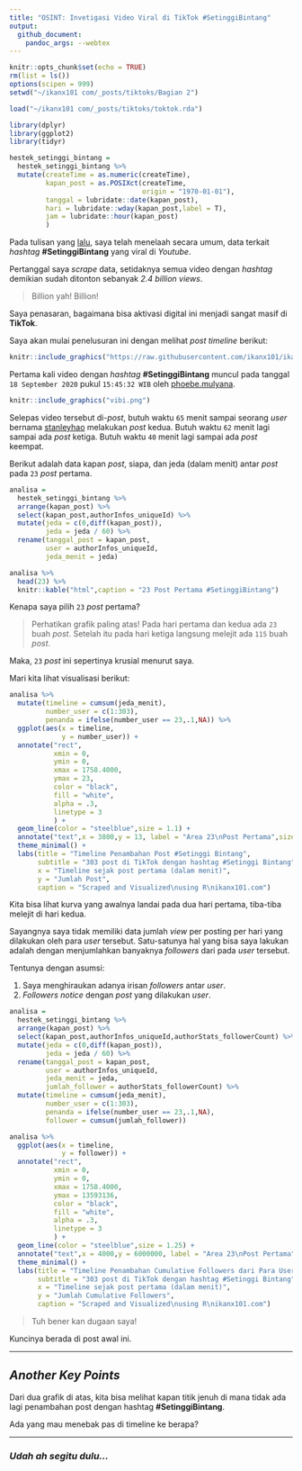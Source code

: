 ```yaml
---
title: "OSINT: Invetigasi Video Viral di TikTok #SetinggiBintang"
output: 
  github_document:
    pandoc_args: --webtex
---
```


```r
knitr::opts_chunk$set(echo = TRUE)
rm(list = ls())
options(scipen = 999)
setwd("~/ikanx101 com/_posts/tiktoks/Bagian 2")

load("~/ikanx101 com/_posts/tiktoks/toktok.rda")

library(dplyr)
library(ggplot2)
library(tidyr)

hestek_setinggi_bintang = 
  hestek_setinggi_bintang %>% 
  mutate(createTime = as.numeric(createTime),
         kapan_post = as.POSIXct(createTime,
                                 origin = "1970-01-01"),
         tanggal = lubridate::date(kapan_post),
         hari = lubridate::wday(kapan_post,label = T),
         jam = lubridate::hour(kapan_post)
         )
```

Pada tulisan yang [lalu](https://ikanx101.com/blog/tiki-taka/), saya telah menelaah secara umum, data terkait _hashtag_ __#SetinggiBintang__ yang viral di _Youtube_.

Pertanggal saya _scrape_ data, setidaknya semua video dengan _hashtag_ demikian sudah ditonton sebanyak _2.4 billion views_.

> Billion yah! Billion!

Saya penasaran, bagaimana bisa aktivasi digital ini menjadi sangat masif di __TikTok__.

Saya akan mulai penelusuran ini dengan melihat _post timeline_ berikut:


```r
knitr::include_graphics("https://raw.githubusercontent.com/ikanx101/ikanx101.github.io/master/_posts/tiktoks/blog-post_files/figure-gfm/unnamed-chunk-5-1.png")
```

Pertama kali video dengan _hashtag_ __#SetinggiBintang__ muncul pada tanggal `18 September 2020` pukul `15:45:32 WIB` oleh [phoebe.mulyana](https://www.tiktok.com/@phoebe.mulyana/video/6873746081885375745).

```r
knitr::include_graphics("vibi.png")
```

Selepas video tersebut di-_post_, butuh waktu `65` menit sampai seorang _user_ bernama [stanleyhao](https://www.tiktok.com/@stanleyhao/video/6873763084222106882?lang=en) melakukan _post_ kedua. Butuh waktu `62` menit lagi sampai ada _post_ ketiga. Butuh waktu `40` menit lagi sampai ada _post_ keempat.

Berikut adalah data kapan _post_, siapa, dan jeda (dalam menit) antar _post_ pada `23` _post_ pertama. 

```r
analisa = 
  hestek_setinggi_bintang %>% 
  arrange(kapan_post) %>% 
  select(kapan_post,authorInfos_uniqueId) %>% 
  mutate(jeda = c(0,diff(kapan_post)),
         jeda = jeda / 60) %>% 
  rename(tanggal_post = kapan_post,
         user = authorInfos_uniqueId,
         jeda_menit = jeda) 

analisa %>% 
  head(23) %>% 
  knitr::kable("html",caption = "23 Post Pertama #SetinggiBintang")
```

Kenapa saya pilih `23` _post_ pertama? 

> Perhatikan grafik paling atas! Pada hari pertama dan kedua ada `23` buah _post_. Setelah itu pada hari ketiga langsung melejit ada `115` buah _post_.  

Maka, `23` _post_ ini sepertinya krusial menurut saya.

Mari kita lihat visualisasi berikut:

```r
analisa %>% 
  mutate(timeline = cumsum(jeda_menit),
         number_user = c(1:303),
         penanda = ifelse(number_user == 23,.1,NA)) %>% 
  ggplot(aes(x = timeline,
             y = number_user)) +
  annotate("rect",
           xmin = 0,
           ymin = 0,
           xmax = 1758.4000,
           ymax = 23,
           color = "black",
           fill = "white",
           alpha = .3,
           linetype = 3
           ) +
  geom_line(color = "steelblue",size = 1.1) +
  annotate("text",x = 3800,y = 13, label = "Area 23\nPost Pertama",size = 2.25) +
  theme_minimal() +
  labs(title = "Timeline Penambahan Post #Setinggi Bintang",
       subtitle = "303 post di TikTok dengan hashtag #Setinggi Bintang",
       x = "Timeline sejak post pertama (dalam menit)",
       y = "Jumlah Post",
       caption = "Scraped and Visualized\nusing R\nikanx101.com")
```

Kita bisa lihat kurva yang awalnya landai pada dua hari pertama, tiba-tiba melejit di hari kedua.

Sayangnya saya tidak memiliki data jumlah _view_ per posting per hari yang dilakukan oleh para _user_ tersebut. Satu-satunya hal yang bisa saya lakukan adalah dengan menjumlahkan banyaknya _followers_ dari pada _user_ tersebut.

Tentunya dengan asumsi:

1. Saya menghiraukan adanya irisan _followers_ antar _user_.
1. _Followers_ _notice_ dengan _post_ yang dilakukan _user_.

```r
analisa = 
  hestek_setinggi_bintang %>% 
  arrange(kapan_post) %>% 
  select(kapan_post,authorInfos_uniqueId,authorStats_followerCount) %>% 
  mutate(jeda = c(0,diff(kapan_post)),
         jeda = jeda / 60) %>% 
  rename(tanggal_post = kapan_post,
         user = authorInfos_uniqueId,
         jeda_menit = jeda,
         jumlah_follower = authorStats_followerCount) %>% 
  mutate(timeline = cumsum(jeda_menit),
         number_user = c(1:303),
         penanda = ifelse(number_user == 23,.1,NA),
         follower = cumsum(jumlah_follower))

analisa %>% 
  ggplot(aes(x = timeline,
             y = follower)) +
  annotate("rect",
           xmin = 0,
           ymin = 0,
           xmax = 1758.4000,
           ymax = 13593136,
           color = "black",
           fill = "white",
           alpha = .3,
           linetype = 3
           ) +
  geom_line(color = "steelblue",size = 1.25) +
  annotate("text",x = 4000,y = 6000000, label = "Area 23\nPost Pertama",size = 2.25) +
  theme_minimal() +
  labs(title = "Timeline Penambahan Cumulative Followers dari Para User yang Post #Setinggi Bintang",
       subtitle = "303 post di TikTok dengan hashtag #Setinggi Bintang",
       x = "Timeline sejak post pertama (dalam menit)",
       y = "Jumlah Cumulative Followers",
       caption = "Scraped and Visualized\nusing R\nikanx101.com")
```

> Tuh bener kan dugaan saya!

Kuncinya berada di post awal ini.

---

## _Another Key Points_

Dari dua grafik di atas, kita bisa melihat kapan titik jenuh di mana tidak ada lagi penambahan post dengan hashtag __#SetinggiBintang__.

Ada yang mau menebak pas di timeline ke berapa?

---

### _Udah ah segitu dulu..._